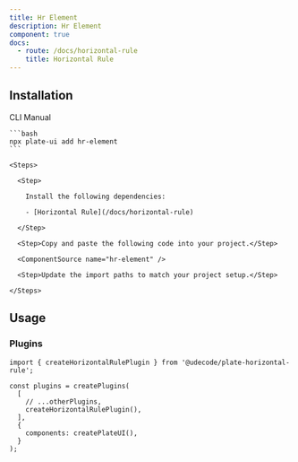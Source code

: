 ```yaml
---
title: Hr Element
description: Hr Element
component: true
docs:
  - route: /docs/horizontal-rule
    title: Horizontal Rule
---
```


<ComponentPreview name="playground-demo" id="hr" />

## Installation

<Tabs defaultValue="cli">

  <TabsList>
    <TabsTrigger value="cli">CLI</TabsTrigger>
    <TabsTrigger value="manual">Manual</TabsTrigger>
  </TabsList>
  <TabsContent value="cli">

    ```bash
    npx plate-ui add hr-element
    ```

  </TabsContent>

  <TabsContent value="manual">

    <Steps>

      <Step>

        Install the following dependencies:

        - [Horizontal Rule](/docs/horizontal-rule)

      </Step>

      <Step>Copy and paste the following code into your project.</Step>

      <ComponentSource name="hr-element" />

      <Step>Update the import paths to match your project setup.</Step>

    </Steps>

  </TabsContent>

</Tabs>

## Usage

### Plugins

```tsx
import { createHorizontalRulePlugin } from '@udecode/plate-horizontal-rule';

const plugins = createPlugins(
  [
    // ...otherPlugins,
    createHorizontalRulePlugin(),
  ],
  {
    components: createPlateUI(),
  }
);
```
